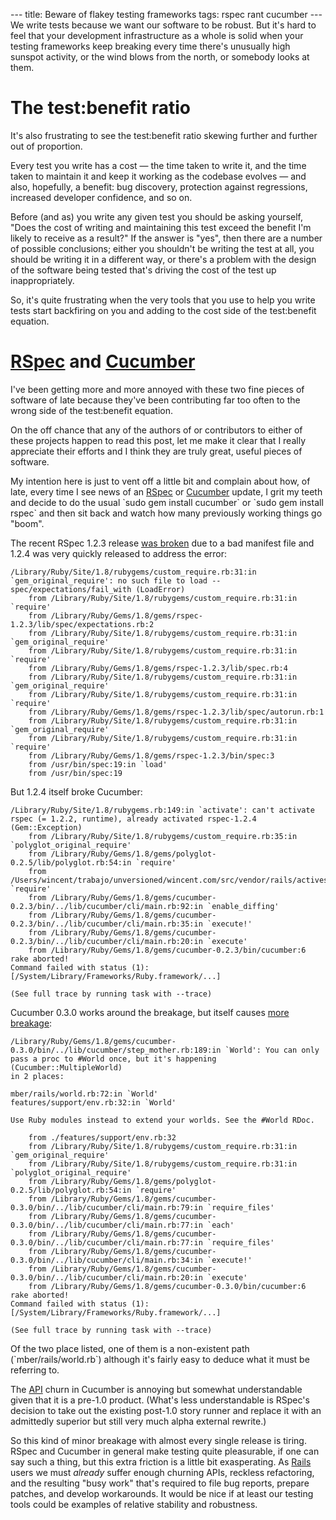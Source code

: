 ---
title: Beware of flakey testing frameworks
tags: rspec rant cucumber
---
We write tests because we want our software to be robust. But it's hard to feel that your development infrastructure as a whole is solid when your testing frameworks keep breaking every time there's unusually high sunspot activity, or the wind blows from the north, or somebody looks at them.

= The test:benefit ratio =

It's also frustrating to see the test:benefit ratio skewing further and further out of proportion.

Every test you write has a cost &mdash; the time taken to write it, and the time taken to maintain it and keep it working as the codebase evolves &mdash; and also, hopefully, a benefit: bug discovery, protection against regressions, increased developer confidence, and so on.

Before (and as) you write any given test you should be asking yourself, "Does the cost of writing and maintaining this test exceed the benefit I'm likely to receive as a result?" If the answer is "yes", then there are a number of possible conclusions; either you shouldn't be writing the test at all, you should be writing it in a different way, or there's a problem with the design of the software being tested that's driving the cost of the test up inappropriately.

So, it's quite frustrating when the very tools that you use to help you write tests start backfiring on you and adding to the cost side of the test:benefit equation.

= [[RSpec]] and [[Cucumber]] =

I've been getting more and more annoyed with these two fine pieces of software of late because they've been contributing far too often to the wrong side of the test:benefit equation.

On the off chance that any of the authors of or contributors to either of these projects happen to read this post, let me make it clear that I really appreciate their efforts and I think they are truly great, useful pieces of software.

My intention here is just to vent off a little bit and complain about how, of late, every time I see news of an [[RSpec]] or [[Cucumber]] update, I grit my teeth and decide to do the usual `sudo gem install cucumber` or `sudo gem install rspec` and then sit back and watch how many previously working things go "boom".

The recent RSpec 1.2.3 release [https://rspec.lighthouseapp.com/projects/5645/tickets/788 was broken] due to a bad manifest file and 1.2.4 was very quickly released to address the error:

<pre>/Library/Ruby/Site/1.8/rubygems/custom_require.rb:31:in `gem_original_require': no such file to load -- spec/expectations/fail_with (LoadError)
	from /Library/Ruby/Site/1.8/rubygems/custom_require.rb:31:in `require'
	from /Library/Ruby/Gems/1.8/gems/rspec-1.2.3/lib/spec/expectations.rb:2
	from /Library/Ruby/Site/1.8/rubygems/custom_require.rb:31:in `gem_original_require'
	from /Library/Ruby/Site/1.8/rubygems/custom_require.rb:31:in `require'
	from /Library/Ruby/Gems/1.8/gems/rspec-1.2.3/lib/spec.rb:4
	from /Library/Ruby/Site/1.8/rubygems/custom_require.rb:31:in `gem_original_require'
	from /Library/Ruby/Site/1.8/rubygems/custom_require.rb:31:in `require'
	from /Library/Ruby/Gems/1.8/gems/rspec-1.2.3/lib/spec/autorun.rb:1
	from /Library/Ruby/Site/1.8/rubygems/custom_require.rb:31:in `gem_original_require'
	from /Library/Ruby/Site/1.8/rubygems/custom_require.rb:31:in `require'
	from /Library/Ruby/Gems/1.8/gems/rspec-1.2.3/bin/spec:3
	from /usr/bin/spec:19:in `load'
	from /usr/bin/spec:19</pre>

But 1.2.4 itself broke Cucumber:

<pre>/Library/Ruby/Site/1.8/rubygems.rb:149:in `activate': can't activate rspec (= 1.2.2, runtime), already activated rspec-1.2.4 (Gem::Exception)
	from /Library/Ruby/Site/1.8/rubygems/custom_require.rb:35:in `polyglot_original_require'
	from /Library/Ruby/Gems/1.8/gems/polyglot-0.2.5/lib/polyglot.rb:54:in `require'
	from /Users/wincent/trabajo/unversioned/wincent.com/src/vendor/rails/activesupport/lib/active_support/dependencies.rb:158:in `require'
	from /Library/Ruby/Gems/1.8/gems/cucumber-0.2.3/bin/../lib/cucumber/cli/main.rb:92:in `enable_diffing'
	from /Library/Ruby/Gems/1.8/gems/cucumber-0.2.3/bin/../lib/cucumber/cli/main.rb:35:in `execute!'
	from /Library/Ruby/Gems/1.8/gems/cucumber-0.2.3/bin/../lib/cucumber/cli/main.rb:20:in `execute'
	from /Library/Ruby/Gems/1.8/gems/cucumber-0.2.3/bin/cucumber:6
rake aborted!
Command failed with status (1): [/System/Library/Frameworks/Ruby.framework/...]

(See full trace by running task with --trace)</pre>

Cucumber 0.3.0 works around the breakage, but itself causes [https://rspec.lighthouseapp.com/projects/16211/tickets/291 more breakage]:

<pre>/Library/Ruby/Gems/1.8/gems/cucumber-0.3.0/bin/../lib/cucumber/step_mother.rb:189:in `World': You can only pass a proc to #World once, but it's happening (Cucumber::MultipleWorld)
in 2 places:

mber/rails/world.rb:72:in `World'
features/support/env.rb:32:in `World'

Use Ruby modules instead to extend your worlds. See the #World RDoc.

	from ./features/support/env.rb:32
	from /Library/Ruby/Site/1.8/rubygems/custom_require.rb:31:in `gem_original_require'
	from /Library/Ruby/Site/1.8/rubygems/custom_require.rb:31:in `polyglot_original_require'
	from /Library/Ruby/Gems/1.8/gems/polyglot-0.2.5/lib/polyglot.rb:54:in `require'
	from /Library/Ruby/Gems/1.8/gems/cucumber-0.3.0/bin/../lib/cucumber/cli/main.rb:79:in `require_files'
	from /Library/Ruby/Gems/1.8/gems/cucumber-0.3.0/bin/../lib/cucumber/cli/main.rb:77:in `each'
	from /Library/Ruby/Gems/1.8/gems/cucumber-0.3.0/bin/../lib/cucumber/cli/main.rb:77:in `require_files'
	from /Library/Ruby/Gems/1.8/gems/cucumber-0.3.0/bin/../lib/cucumber/cli/main.rb:34:in `execute!'
	from /Library/Ruby/Gems/1.8/gems/cucumber-0.3.0/bin/../lib/cucumber/cli/main.rb:20:in `execute'
	from /Library/Ruby/Gems/1.8/gems/cucumber-0.3.0/bin/cucumber:6
rake aborted!
Command failed with status (1): [/System/Library/Frameworks/Ruby.framework/...]

(See full trace by running task with --trace)</pre>

Of the two place listed, one of them is a non-existent path (`mber/rails/world.rb`) although it's fairly easy to deduce what it must be referring to.

The [[API]] churn in Cucumber is annoying but somewhat understandable given that it is a pre-1.0 product. (What's less understandable is RSpec's decision to take out the existing post-1.0 story runner and replace it with an admittedly superior but still very much alpha external rewrite.)

So this kind of minor breakage with almost every single release is tiring. RSpec and Cucumber in general make testing quite pleasurable, if one can say such a thing, but this extra friction is a little bit exasperating. As [[Rails]] users we must ''already'' suffer enough churning APIs, reckless refactoring, and the resulting "busy work" that's required to file bug reports, prepare patches, and develop workarounds. It would be nice if at least our testing tools could be examples of relative stability and robustness.
